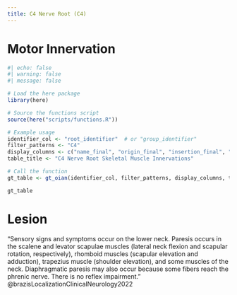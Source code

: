 ```yaml
---
title: C4 Nerve Root (C4)
---
```



# Motor Innervation

```r
#| echo: false
#| warning: false
#| message: false

# Load the here package
library(here)

# Source the functions script
source(here("scripts/functions.R"))

# Example usage
identifier_col <- "root_identifier"  # or "group_identifier"
filter_patterns <- "C4"
display_columns <- c("name_final", "origin_final", "insertion_final", "innervation_final", "action_final")
table_title <- "C4 Nerve Root Skeletal Muscle Innervations"

# Call the function
gt_table <- gt_oian(identifier_col, filter_patterns, display_columns, table_title)

gt_table
```


# Lesion

"Sensory signs and symptoms occur on the lower neck. Paresis occurs in the scalene and levator scapulae muscles (lateral neck flexion and scapular rotation, respectively), rhomboid muscles (scapular elevation and adduction), trapezius muscle (shoulder elevation), and some muscles of the neck. Diaphragmatic paresis may also occur because some fibers reach the phrenic nerve. There is no reflex impairment." @brazisLocalizationClinicalNeurology2022 